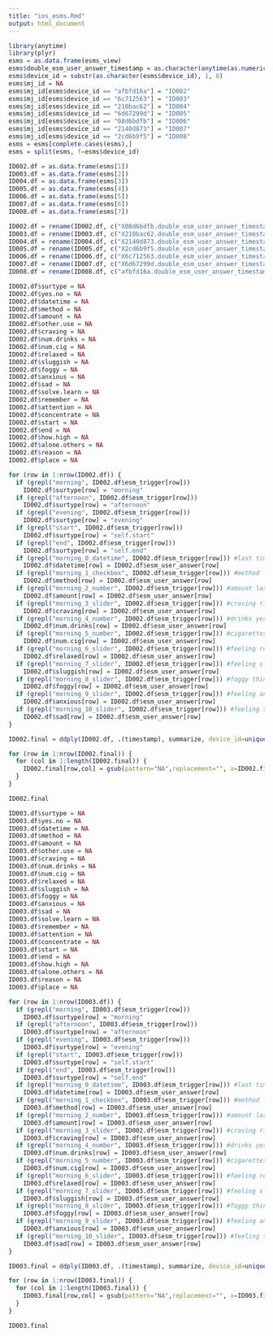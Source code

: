 ```yaml
---
title: "ios_esms.Rmd"
output: html_document
---
```


```r
library(anytime)
library(plyr)
esms = as.data.frame(esms_view)
esms$double_esm_user_answer_timestamp = as.character(anytime(as.numeric(as.character(esms$double_esm_user_answer_timestamp))/1000))
esms$device_id = substr(as.character(esms$device_id), 1, 8)
esms$mj_id = NA
esms$mj_id[esms$device_id == "afbfd16a"] = "ID002"
esms$mj_id[esms$device_id == "6c712563"] = "ID003"
esms$mj_id[esms$device_id == "210bac62"] = "ID004"
esms$mj_id[esms$device_id == "6d67299d"] = "ID005"
esms$mj_id[esms$device_id == "08d6bdfb"] = "ID006"
esms$mj_id[esms$device_id == "2140d873"] = "ID007"
esms$mj_id[esms$device_id == "2cd6b9f5"] = "ID008"
esms = esms[complete.cases(esms),]
esms = split(esms, f=esms$device_id)

ID002.df = as.data.frame(esms[1])
ID003.df = as.data.frame(esms[2])
ID004.df = as.data.frame(esms[3])
ID005.df = as.data.frame(esms[4])
ID006.df = as.data.frame(esms[5])
ID007.df = as.data.frame(esms[6])
ID008.df = as.data.frame(esms[7])

ID002.df = rename(ID002.df, c("X08d6bdfb.double_esm_user_answer_timestamp"="timestamp", "X08d6bdfb.device_id"="device_id", "X08d6bdfb.esm_trigger"="esm_trigger", "X08d6bdfb.esm_user_answer"="esm_user_answer", "X08d6bdfb.mj_id"="mj_id"))
ID003.df = rename(ID003.df, c("X210bac62.double_esm_user_answer_timestamp"="timestamp", "X210bac62.device_id"="device_id", "X210bac62.esm_trigger"="esm_trigger", "X210bac62.esm_user_answer"="esm_user_answer", "X210bac62.mj_id"="mj_id"))
ID004.df = rename(ID004.df, c("X2140d873.double_esm_user_answer_timestamp"="timestamp", "X2140d873.device_id"="device_id", "X2140d873.esm_trigger"="esm_trigger", "X2140d873.esm_user_answer"="esm_user_answer", "X2140d873.mj_id"="mj_id"))
ID005.df = rename(ID005.df, c("X2cd6b9f5.double_esm_user_answer_timestamp"="timestamp", "X2cd6b9f5.device_id"="device_id", "X2cd6b9f5.esm_trigger"="esm_trigger", "X2cd6b9f5.esm_user_answer"="esm_user_answer", "X2cd6b9f5.mj_id"="mj_id"))
ID006.df = rename(ID006.df, c("X6c712563.double_esm_user_answer_timestamp"="timestamp", "X6c712563.device_id"="device_id", "X6c712563.esm_trigger"="esm_trigger", "X6c712563.esm_user_answer"="esm_user_answer", "X6c712563.mj_id"="mj_id"))
ID007.df = rename(ID007.df, c("X6d67299d.double_esm_user_answer_timestamp"="timestamp", "X6d67299d.device_id"="device_id", "X6d67299d.esm_trigger"="esm_trigger", "X6d67299d.esm_user_answer"="esm_user_answer", "X6d67299d.mj_id"="mj_id"))
ID008.df = rename(ID008.df, c("afbfd16a.double_esm_user_answer_timestamp"="timestamp", "afbfd16a.device_id"="device_id", "afbfd16a.esm_trigger"="esm_trigger", "afbfd16a.esm_user_answer"="esm_user_answer", "afbfd16a.mj_id"="mj_id"))
```

```r
ID002.df$surtype = NA
ID002.df$yes.no = NA
ID002.df$datetime = NA
ID002.df$method = NA
ID002.df$amount = NA
ID002.df$other.use = NA
ID002.df$craving = NA
ID002.df$num.drinks = NA
ID002.df$num.cig = NA
ID002.df$relaxed = NA
ID002.df$sluggish = NA
ID002.df$foggy = NA
ID002.df$anxious = NA
ID002.df$sad = NA
ID002.df$solve.learn = NA
ID002.df$remember = NA
ID002.df$attention = NA
ID002.df$concentrate = NA
ID002.df$start = NA
ID002.df$end = NA
ID002.df$how.high = NA
ID002.df$alone.others = NA
ID002.df$reason = NA
ID002.df$place = NA

for (row in 1:nrow(ID002.df)) {
  if (grepl("morning", ID002.df$esm_trigger[row]))
    ID002.df$surtype[row] = "morning"
  if (grepl("afternoon", ID002.df$esm_trigger[row]))
    ID002.df$surtype[row] = "afternoon"
  if (grepl("evening", ID002.df$esm_trigger[row]))
    ID002.df$surtype[row] = "evening"
  if (grepl("start", ID002.df$esm_trigger[row]))
    ID002.df$surtype[row] = "self.start"
  if (grepl("end", ID002.df$esm_trigger[row]))
    ID002.df$surtype[row] = "self.end"
  if (grepl("morning_0_datetime", ID002.df$esm_trigger[row])) #last time used
    ID002.df$datetime[row] = ID002.df$esm_user_answer[row]
  if (grepl("morning_1_checkbox", ID002.df$esm_trigger[row])) #method last time
    ID002.df$method[row] = ID002.df$esm_user_answer[row]
  if (grepl("morning_2_number", ID002.df$esm_trigger[row])) #amount last time
    ID002.df$amount[row] = ID002.df$esm_user_answer[row]
  if (grepl("morning_3_slider", ID002.df$esm_trigger[row])) #craving right now
    ID002.df$craving[row] = ID002.df$esm_user_answer[row]
  if (grepl("morning_4_number", ID002.df$esm_trigger[row])) #drinks yesterday
    ID002.df$num.drinks[row] = ID002.df$esm_user_answer[row]
  if (grepl("morning_5_number", ID002.df$esm_trigger[row])) #cigarettes yesterday
    ID002.df$num.cig[row] = ID002.df$esm_user_answer[row]
  if (grepl("morning_6_slider", ID002.df$esm_trigger[row])) #feeling relaxed
    ID002.df$relaxed[row] = ID002.df$esm_user_answer[row]
  if (grepl("morning_7_slider", ID002.df$esm_trigger[row])) #feeling sluggish
    ID002.df$sluggish[row] = ID002.df$esm_user_answer[row]
  if (grepl("morning_8_slider", ID002.df$esm_trigger[row])) #foggy thinking
    ID002.df$foggy[row] = ID002.df$esm_user_answer[row]
  if (grepl("morning_9_slider", ID002.df$esm_trigger[row])) #feeling anxious
    ID002.df$anxious[row] = ID002.df$esm_user_answer[row]
  if (grepl("morning_10_slider", ID002.df$esm_trigger[row])) #feeling sad
    ID002.df$sad[row] = ID002.df$esm_user_answer[row]
}

ID002.final = ddply(ID002.df, .(timestamp), summarize, device_id=unique(device_id), surtype=unique(surtype), yes.no=paste(yes.no,collapse=" "), datetime=paste(datetime,collapse=" "), method=paste(method,collapse=" "), amount=paste(amount,collapse=" "), other.use=paste(other.use,collapse=" "), craving=paste(craving,collapse=" "), num.drinks=paste(num.drinks,collapse=" "), num.cig=paste(num.cig,collapse=" "), relaxed=paste(relaxed,collapse=" "), sluggish=paste(sluggish,collapse=" "), foggy=paste(foggy,collapse=" "), anxious=paste(anxious,collapse=" "), sad=paste(sad,collapse=" "), solve.learn=paste(solve.learn,collapse=" "), remember=paste(remember,collapse=" "), attention=paste(attention,collapse=" "), concentrate=paste(concentrate,collapse=" "), start=paste(start,collapse=" "), end=paste(end,collapse=" "), how.high=paste(how.high,collapse=" "), alone.others=paste(alone.others,collapse=" "), reason=paste(reason,collapse=" "), place=paste(place,collapse=" "))

for (row in 1:nrow(ID002.final)) {
  for (col in 1:length(ID002.final)) {
    ID002.final[row,col] = gsub(pattern="NA",replacement="", x=ID002.final[row,col])
  }
}

ID002.final

```

```r
ID003.df$surtype = NA
ID003.df$yes.no = NA
ID003.df$datetime = NA
ID003.df$method = NA
ID003.df$amount = NA
ID003.df$other.use = NA
ID003.df$craving = NA
ID003.df$num.drinks = NA
ID003.df$num.cig = NA
ID003.df$relaxed = NA
ID003.df$sluggish = NA
ID003.df$foggy = NA
ID003.df$anxious = NA
ID003.df$sad = NA
ID003.df$solve.learn = NA
ID003.df$remember = NA
ID003.df$attention = NA
ID003.df$concentrate = NA
ID003.df$start = NA
ID003.df$end = NA
ID003.df$how.high = NA
ID003.df$alone.others = NA
ID003.df$reason = NA
ID003.df$place = NA

for (row in 1:nrow(ID003.df)) {
  if (grepl("morning", ID003.df$esm_trigger[row]))
    ID003.df$surtype[row] = "morning"
  if (grepl("afternoon", ID003.df$esm_trigger[row]))
    ID003.df$surtype[row] = "afternoon"
  if (grepl("evening", ID003.df$esm_trigger[row]))
    ID003.df$surtype[row] = "evening"
  if (grepl("start", ID003.df$esm_trigger[row]))
    ID003.df$surtype[row] = "self.start"
  if (grepl("end", ID003.df$esm_trigger[row]))
    ID003.df$surtype[row] = "self.end"
  if (grepl("morning_0_datetime", ID003.df$esm_trigger[row])) #last time used
    ID003.df$datetime[row] = ID003.df$esm_user_answer[row]
  if (grepl("morning_1_checkbox", ID003.df$esm_trigger[row])) #method last time
    ID003.df$method[row] = ID003.df$esm_user_answer[row]
  if (grepl("morning_2_number", ID003.df$esm_trigger[row])) #amount last time
    ID003.df$amount[row] = ID003.df$esm_user_answer[row]
  if (grepl("morning_3_slider", ID002.df$esm_trigger[row])) #craving right now
    ID003.df$craving[row] = ID003.df$esm_user_answer[row]
  if (grepl("morning_4_number", ID003.df$esm_trigger[row])) #drinks yesterday
    ID003.df$num.drinks[row] = ID003.df$esm_user_answer[row]
  if (grepl("morning_5_number", ID003.df$esm_trigger[row])) #cigarettes yesterday
    ID003.df$num.cig[row] = ID003.df$esm_user_answer[row]
  if (grepl("morning_6_slider", ID003.df$esm_trigger[row])) #feeling relaxed
    ID003.df$relaxed[row] = ID003.df$esm_user_answer[row]
  if (grepl("morning_7_slider", ID003.df$esm_trigger[row])) #feeling sluggish
    ID003.df$sluggish[row] = ID003.df$esm_user_answer[row]
  if (grepl("morning_8_slider", ID003.df$esm_trigger[row])) #foggy thinking
    ID003.df$foggy[row] = ID003.df$esm_user_answer[row]
  if (grepl("morning_9_slider", ID003.df$esm_trigger[row])) #feeling anxious
    ID003.df$anxious[row] = ID003.df$esm_user_answer[row]
  if (grepl("morning_10_slider", ID003.df$esm_trigger[row])) #feeling sad
    ID003.df$sad[row] = ID003.df$esm_user_answer[row]
}

ID003.final = ddply(ID003.df, .(timestamp), summarize, device_id=unique(device_id), surtype=unique(surtype), yes.no=paste(yes.no,collapse=" "), datetime=paste(datetime,collapse=" "), method=paste(method,collapse=" "), amount=paste(amount,collapse=" "), other.use=paste(other.use,collapse=" "), craving=paste(craving,collapse=" "), num.drinks=paste(num.drinks,collapse=" "), num.cig=paste(num.cig,collapse=" "), relaxed=paste(relaxed,collapse=" "), sluggish=paste(sluggish,collapse=" "), foggy=paste(foggy,collapse=" "), anxious=paste(anxious,collapse=" "), sad=paste(sad,collapse=" "), solve.learn=paste(solve.learn,collapse=" "), remember=paste(remember,collapse=" "), attention=paste(attention,collapse=" "), concentrate=paste(concentrate,collapse=" "), start=paste(start,collapse=" "), end=paste(end,collapse=" "), how.high=paste(how.high,collapse=" "), alone.others=paste(alone.others,collapse=" "), reason=paste(reason,collapse=" "), place=paste(place,collapse=" "))

for (row in 1:nrow(ID003.final)) {
  for (col in 1:length(ID003.final)) {
    ID003.final[row,col] = gsub(pattern="NA",replacement="", x=ID003.final[row,col])
  }
}

ID003.final

```

